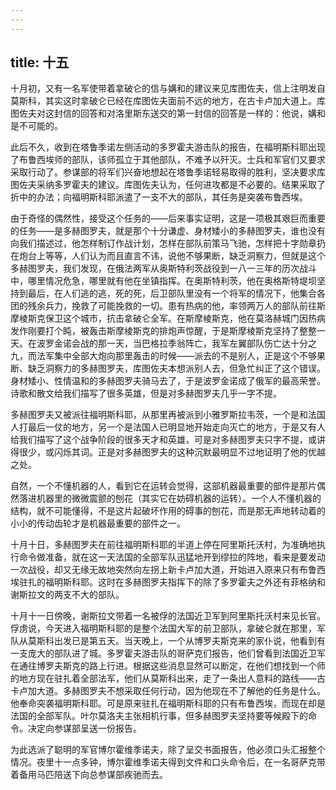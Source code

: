 ```yaml
---
---
---
```

title: 十五
---



十月初，又有一名军使带着拿破仑的信与媾和的建议来见库图佐夫，信上注明发自莫斯科，其实这时拿破仑已经在库图佐夫面前不远的地方，在古卡卢加大道上。库图佐夫对这封信的回答和对洛里斯东送交的第一封信的回答是一样的：他说，媾和是不可能的。

此后不久，收到在塔鲁季诺左侧活动的多罗霍夫游击队的报告，在福明斯科耶出现了布鲁西埃师的部队，该师孤立于其他部队，不难予以歼灭。士兵和军官们又要求采取行动了。参谋部的将军们兴奋地想起在塔鲁季诺轻易取得的胜利，坚决要求库图佐夫采纳多罗霍夫的建议。库图佐夫认为，任何进攻都是不必要的。结果采取了折中的办法；向福明斯科耶派遣了一支不大的部队，其任务是突袭布鲁西埃。

由于奇怪的偶然性，接受这个任务的——后来事实证明，这是一项极其艰巨而重要的任务——是多赫图罗夫，就是那个十分谦虚、身材矮小的多赫图罗夫，谁也没有向我们描述过，他怎样制订作战计划，怎样在部队前策马飞驰，怎样把十字勋章扔在炮台上等等，人们认为而且直言不讳，说他不够果断，缺乏洞察力，但就是这个多赫图罗夫，我们发现，在俄法两军从奥斯特利茨战役到一八一三年的历次战斗中，哪里情况危急，哪里就有他在坐镇指挥。在奥斯特利茨，他在奥格斯特堤坝坚持到最后，在人们逃的逃，死的死，后卫部队里没有一个将军的情况下，他集合各团的残余兵力，挽救了可能挽救的一切。患有热病的他，率领两万人的部队前往斯摩棱斯克保卫这个城市，抗击拿破仑全军。在斯摩棱斯克，他在莫洛赫城门因热病发作刚要打个盹，被轰击斯摩棱斯克的排炮声惊醒，于是斯摩棱斯克坚持了整整一天。在波罗金诺会战的那一天，当巴格拉季翁阵亡，我军左翼部队伤亡达十分之九，而法军集中全部大炮向那里轰击的时候——派去的不是别人，正是这个不够果断、缺乏洞察力的多赫图罗夫，库图佐夫本想派别人去，但急忙纠正了这个错误。身材矮小、性情温和的多赫图罗夫骑马去了，于是波罗金诺成了俄军的最高荣誉。诗歌和散文给我们描写了很多英雄，但是对多赫图罗夫几乎一字不提。

多赫图罗夫又被派往福明斯科耶，从那里再被派到小雅罗斯拉韦茨，一个是和法国人打最后一仗的地方，另一个是法国人已明显地开始走向灭亡的地方，于是又有人给我们描写了这个战争阶段的很多天才和英雄，可是对多赫图罗夫只字不提，或讲得很少，或闪烁其词。正是对多赫图罗夫的这种沉默最明显不过地证明了他的优越之处。

自然，一个不懂机器的人，看到它在运转会觉得，这部机器最重要的部件是那片偶然落进机器里的微微震颤的刨花（其实它在妨碍机器的运转）。一个人不懂机器的结构，就不可能懂得，不是这片起破坏作用的碍事的刨花，而是那无声地转动着的小小的传动齿轮才是机器最重要的部件之一。

十月十日，多赫图罗夫在前往福明斯科耶的半道上停在阿里斯托沃村，为准确地执行命令做准备，就在这一天法国的全部军队迅猛地开到缪拉的阵地，看来是要发动一次战役，却又无缘无故地突然向左拐上新卡卢加大道，开始进入原来只有布鲁西埃驻扎的福明斯科耶。这时在多赫图罗夫指挥下的除了多罗霍夫之外还有菲格纳和谢斯拉文的两支不大的部队。

十月十一日傍晚，谢斯拉文带着一名被俘的法国近卫军到阿里斯托沃村来见长官。俘虏说，今天进入福明斯科耶的是整个法国大军的前卫部队，拿破仑就在那里，军队从莫斯科出发已是第五天。当天晚上，一个从博罗夫斯克来的家仆说，他看到有一支庞大的部队进了城。多罗霍夫游击队的哥萨克们报告，他们曾看到法国近卫军在通往博罗夫斯克的路上行进。根据这些消息显然可以断定，在他们想找到一个师的地方现在驻扎着全部法军，他们从莫斯科出来，走了一条出人意料的路线——古卡卢加大道。多赫图罗夫不想采取任何行动，因为他现在不了解他的任务是什么。他奉命突袭福明斯科耶。可是原来驻扎在福明斯科耶的只有布鲁西埃，而现在却是法国的全部军队。叶尔莫洛夫主张相机行事，但多赫图罗夫坚持要等候殿下的命令。决定向参谋部呈送一份报告。

为此选派了聪明的军官博尔霍维季诺夫，除了呈交书面报告，他必须口头汇报整个情况。夜里十一点多钟，博尔霍维季诺夫得到文件和口头命令后，在一名哥萨克带着备用马匹陪送下向总参谋部疾驰而去。